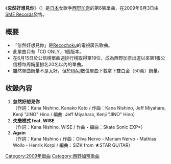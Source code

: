 {{unreferenced|time=2013-04-28T03:59:50+00:00}}
{{Infobox Single
| Name        = 忽然好想見你
| Cover       =
| Artist      = [[西野加奈|西野加奈]]
| Album       = [[LOVE_one.|LOVE one.]]
| A-side      = 忽然好想見你
| B-side      = 失戀模式 feat. WISE<br/>Again
| Released    = 2009年6月3日
| Recorded    = 
| Genre       = [[J-POP|J-POP]]
| Length      = 
| Label       = [[SME_Records|SME Records]]
| Producer    = 
| Reviews     = 
| Chart position = *週間最高順位第19名（[[Oricon|Oricon]]）
| Certification = 
| Last single  = [[即使分開兩地_feat.WISE|即使分開兩地 feat.WISE]]<br />（2009年）
| This single  = '''忽然好想見你'''<br />（2009年）
| Next single  = [[愛得更多…|愛得更多…]]<br />（2009年）
}}

《'''忽然好想見你'''》（{{lang|ja|君に会いたくなるから}}）是[[日本|日本]]女歌手[[西野加奈|西野加奈]]的第6張單曲，在2009年6月3日由[[SME_Records|SME Records]]發售。

== 概要 ==
* 「忽然好想見你」是[[Recochoku|Recochoku]]的電視廣告歌曲。
* 此單曲只有「CD ONLY」1個版本。
* 在6月15日於公信榜單曲週排行榜取得第19位，成為西野加奈出道以來第1張公信榜每周銷量排名20名以內的單曲。
* 雖然單曲銷量不是太好，但於[[RIAJ|RIAJ]]數位單曲下載拿下雙白金（50萬）銷量。

== 收錄內容 ==
# '''忽然好想見你'''<br/>（作詞：Kana Nishino, Kanako Kato / 作曲：Kana Nishino, Jeff Miyahara, Kenji "JINO" Hino / 編曲: Jeff Miyahara, Kenji "JINO" Hino）
# '''失戀模式 feat. WISE'''{{lang|ja|失恋モード feat.WISE}}<br/>（作詞：Kana Nishino, WISE / 作曲・編曲：Skate Sonic EXP*）
# '''Again'''<br/>（作詞：Kana Nishino / 作曲：Oliva Nervo・Mariam Nervo・Mathias Wollo・Henrik Korpi / 編曲：SiZK from ★STAR GUiTAR）




{{西野加奈}}
{{Single-stub}}
{{DEFAULTSORT:Kimi ni Aitaku Naru Kara}}
[[Category:2009年單曲|Category:2009年單曲]]   
[[Category:西野加奈歌曲|Category:西野加奈歌曲]]